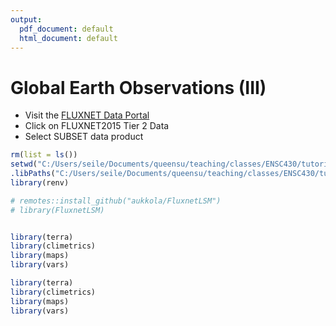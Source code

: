 ```yaml
---
output:
  pdf_document: default
  html_document: default
---
```

# Global Earth Observations (III)

* Visit the [FLUXNET Data Portal](https://fluxnet.org/data/download-data/#0)
* Click on FLUXNET2015 Tier 2 Data
* Select SUBSET data product




```r
rm(list = ls())
setwd("C:/Users/seile/Documents/queensu/teaching/classes/ENSC430/tutorials/ENSC430")
.libPaths("C:/Users/seile/Documents/queensu/teaching/classes/ENSC430/tutorials/ENSC430/renv")
library(renv)

# remotes::install_github("aukkola/FluxnetLSM")
# library(FluxnetLSM)


library(terra)
library(climetrics)
library(maps)
library(vars)
```

```r
library(terra)
library(climetrics)
library(maps)
library(vars)
```
